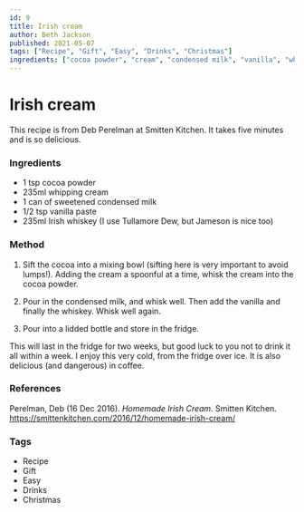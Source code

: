 ```yaml
---
id: 9
title: Irish cream
author: Beth Jackson
published: 2021-05-07
tags: ["Recipe", "Gift", "Easy", "Drinks", "Christmas"]
ingredients: ["cocoa powder", "cream", "condensed milk", "vanilla", "whiskey"]
---
```


# Irish cream

<BlogTextWrapper>

This recipe is from Deb Perelman at Smitten Kitchen. It takes five minutes and is so delicious.

</BlogTextWrapper>

<BlogTextWrapper>

### Ingredients

- 1 tsp cocoa powder
- 235ml whipping cream
- 1 can of sweetened condensed milk
- 1/2 tsp vanilla paste
- 235ml Irish whiskey (I use Tullamore Dew, but Jameson is nice too)

</BlogTextWrapper>

<BlogTextWrapper>

### Method

1. Sift the cocoa into a mixing bowl (sifting here is very important to avoid lumps!). Adding the cream a spoonful at a time, whisk the cream into the cocoa powder.

2. Pour in the condensed milk, and whisk well. Then add the vanilla and finally the whiskey. Whisk well again.

3. Pour into a lidded bottle and store in the fridge.

This will last in the fridge for two weeks, but good luck to you not to drink it all within a week. I enjoy this very cold, from the fridge over ice. It is also delicious (and dangerous) in coffee.

</BlogTextWrapper>

<BlogTextWrapper>

### References

Perelman, Deb (16 Dec 2016). _Homemade Irish Cream._ Smitten Kitchen. https://smittenkitchen.com/2016/12/homemade-irish-cream/

</BlogTextWrapper>

<BlogTextWrapper>

### Tags

- Recipe
- Gift
- Easy
- Drinks
- Christmas

</BlogTextWrapper>
